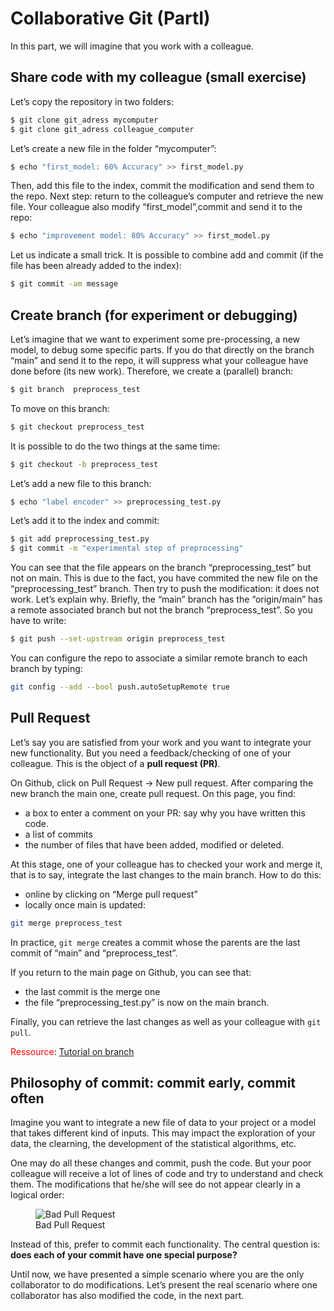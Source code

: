 # Collaborative Git (PartI)

In this part, we will imagine that you work with a colleague. 

## Share code with my colleague (small exercise)
Let's copy the repository in two folders:
```bash
$ git clone git_adress mycomputer
$ git clone git_adress colleague_computer
```

Let's create a new file in the folder "mycomputer":
```bash
$ echo "first_model: 60% Accuracy" >> first_model.py
```
Then, add this file to the index, commit the modification and send them to the repo. 
Next step: return to the colleague's computer and retrieve the new file. Your colleague also modify "first_model",commit and send it to the repo:
```bash
$ echo "improvement model: 80% Accuracy" >> first_model.py
```

Let us indicate a small trick. It is possible to combine add and commit (if the file has been already added to the index):
```bash
$ git commit -am message
```

## Create branch (for experiment or debugging)
Let's imagine that we want to experiment some pre-processing, a new model, to debug some specific parts. If you do that directly on the branch "main" and send it to the repo, it will suppress what your colleague have done before (its new work). Therefore, we create a (parallel) branch:
```bash
$ git branch  preprocess_test
```
To move on this branch:
```bash
$ git checkout preprocess_test
```
It is possible to do the two things at the same time:
```bash
$ git checkout -b preprocess_test
```

Let's add a new file to this branch:
```bash
$ echo "label encoder" >> preprocessing_test.py
```
Let's add it to the index and commit:
```bash
$ git add preprocessing_test.py
$ git commit -m "experimental step of preprocessing"
```
You can see that the file appears on the branch "preprocessing_test" but not on main. This is due to the fact, you have commited the new file on the "preprocessing_test" branch. Then try to push the modification: it does not work. Let's explain why. Briefly, the "main" branch has the "origin/main" has a remote associated branch but not the branch "preprocess_test". So you have to write:
```bash
$ git push --set-upstream origin preprocess_test
```
You can configure the repo to associate a similar remote branch to each branch by typing:
```bash
git config --add --bool push.autoSetupRemote true
```

## Pull Request

Let's say you are satisfied from your work and you want to integrate your new functionality. But you need a feedback/checking of one of your colleague. This is the object of a **pull request (PR)**.

On Github, click on Pull Request -> New pull request. After comparing the new branch the main one, create pull request. On this page, you find:

- a box to enter a comment on your PR: say why you have written this code.
- a list of commits
- the number of files that have been added, modified or deleted. 

At this stage, one of your colleague has to checked your work and merge it, that is to say, integrate the last changes to the main branch. How to do this:

- online by clicking on "Merge pull request"
- locally once main is updated:
```bash
git merge preprocess_test
```
In practice, ```git merge``` creates a commit whose the parents are the last commit of "main" and "preprocess_test".

If you return to the main page on Github, you can see that:

- the last commit is the merge one
- the file "preprocessing_test.py" is now on the main branch. 

Finally, you can retrieve the last changes as well as your colleague with ```git pull```.

<span style="color:red">Ressource</span>: [Tutorial on branch](https://www.toolsqa.com/git/branch-in-git/)

## Philosophy of commit: commit early, commit often

Imagine you want to integrate a new file of data to your project or a model that takes different kind of inputs. This may impact the exploration of your data, the clearning, the development of the statistical algorithms, etc. 

One may do all these changes and commit, push the code. But your poor colleague will receive a lot of lines of code and try to understand and check them. The modifications that he/she will see do not appear clearly in a logical order:

![Bad Pull Request](images/bad_PR.png)

Instead of this, prefer to commit each functionality. The central question is: **does each of your commit have one special purpose?**

Until now, we have presented a simple scenario where you are the only collaborator to do modifications. Let's present the real scenario where one collaborator has also modified the code, in the next part.


